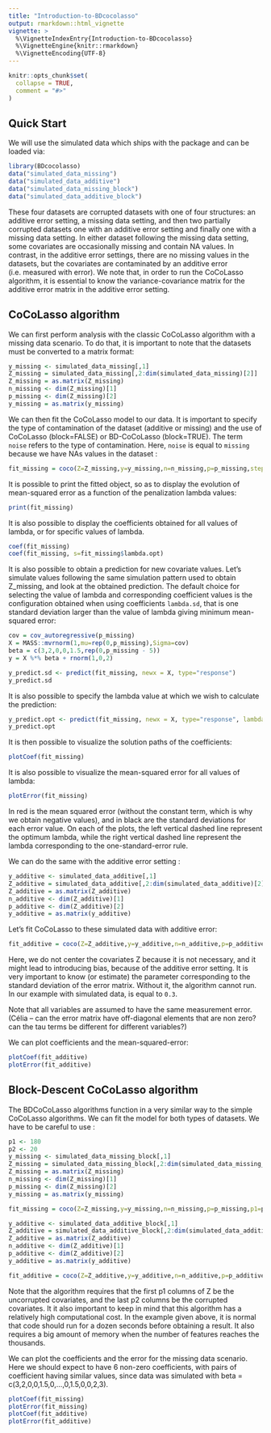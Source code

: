 ```yaml
---
title: "Introduction-to-BDcocolasso"
output: rmarkdown::html_vignette
vignette: >
  %\VignetteIndexEntry{Introduction-to-BDcocolasso}
  %\VignetteEngine{knitr::rmarkdown}
  %\VignetteEncoding{UTF-8}
---
```


```r
knitr::opts_chunk$set(
  collapse = TRUE,
  comment = "#>"
)
```

## Quick Start

We will use the simulated data which ships with the package and can be loaded via:

```r
library(BDcocolasso)
data("simulated_data_missing")
data("simulated_data_additive")
data("simulated_data_missing_block")
data("simulated_data_additive_block")
```

These four datasets are corrupted datasets with one of four structures: an additive error setting, a missing data setting, and then two  partially corrupted datasets one with an additive error setting and finally one with a missing data setting. In either dataset following the missing data setting, some covariates are occasionally missing and contain NA values. In contrast, in the additive error settings, there are no missing values in the datasets, but the covariates are contaminated by an additive error (i.e.\ measured with error).  We note that, in order to run the CoCoLasso algorithm, it is essential to know the variance-covariance matrix for the additive error matrix in the additive error setting.   

## CoCoLasso algorithm

We can first perform analysis with the classic CoCoLasso algorithm with a missing data scenario. To do that, it is important to note that the datasets must be converted to a matrix format:

```r
y_missing <- simulated_data_missing[,1]
Z_missing = simulated_data_missing[,2:dim(simulated_data_missing)[2]]
Z_missing = as.matrix(Z_missing)
n_missing <- dim(Z_missing)[1]
p_missing <- dim(Z_missing)[2]
y_missing = as.matrix(y_missing)
```

We can then fit the CoCoLasso model to our data. It is important to specify the type of contamination of the dataset (additive or missing) and the use of CoCoLasso (block=FALSE) or BD-CoCoLasso (block=TRUE).  The term `noise` refers to the type of contamination.  Here, `noise` is equal to `missing` because we have NAs values in the dataset :
```r

fit_missing = coco(Z=Z_missing,y=y_missing,n=n_missing,p=p_missing,step=100,K=4,mu=10,tau=NULL, etol = 1e-4,noise = "missing",block=FALSE)
```

It is possible to print the fitted object, so as to display the evolution of mean-squared error as a function of the penalization lambda values:
```r
print(fit_missing)

```

It is also possible to display the coefficients obtained for all values of lambda, or for specific values of lambda.
```r
coef(fit_missing)
coef(fit_missing, s=fit_missing$lambda.opt)
```

It is also possible to obtain a prediction for new covariate values. Let's simulate values following the same simulation pattern used to obtain Z_missing, and look at the obtained prediction. The default choice for selecting the value of lambda and corresponding coefficient values is the configuration obtained when using coefficients `lambda.sd`, that is one standard deviation larger than the value of lambda giving minimum mean-squared error:

```r
cov = cov_autoregressive(p_missing)
X = MASS::mvrnorm(1,mu=rep(0,p_missing),Sigma=cov)
beta = c(3,2,0,0,1.5,rep(0,p_missing - 5))
y = X %*% beta + rnorm(1,0,2)

y_predict.sd <- predict(fit_missing, newx = X, type="response")
y_predict.sd

```

It is also possible to specify the lambda value at which we wish to calculate the prediction:
```r
y_predict.opt <- predict(fit_missing, newx = X, type="response", lambda.pred = fit_missing$lambda.opt)
y_predict.opt
```

It is then possible to visualize the solution paths of the coefficients:
```r
plotCoef(fit_missing)
```

It is also possible to visualize the mean-squared error for all values of lambda:
```r
plotError(fit_missing)
```
In red is the mean squared error (without the constant term, which is why we obtain negative values), and in black are the standard deviations for each error value.
On each of the plots, the left vertical dashed line represent the optimum lambda, while the right vertical dashed line represent the lambda corresponding to the one-standard-error rule.

We can do the same with the additive error setting :
```r
y_additive <- simulated_data_additive[,1]
Z_additive = simulated_data_additive[,2:dim(simulated_data_additive)[2]]
Z_additive = as.matrix(Z_additive)
n_additive <- dim(Z_additive)[1]
p_additive <- dim(Z_additive)[2]
y_additive = as.matrix(y_additive)

```

Let's fit CoCoLasso to these simulated data with additive error:
```r


fit_additive = coco(Z=Z_additive,y=y_additive,n=n_additive,p=p_additive,center.Z = FALSE, step=100,K=4,mu=10,tau=0.3,etol = 1e-4,noise = "additive", block=FALSE)

```

Here, we do not center the covariates Z because it is not necessary, and it might lead to introducing bias, because of the additive error setting. It is very important to know (or estimate) the \code{tau} parameter corresponding to the standard deviation of the error matrix. Without it, the algorithm cannot run. In our example with simulated data, \code{tau} is equal to `0.3`.

Note that all variables are assumed to have the same measurement error. (Célia -- can the error matrix have off-diagonal elements that are non zero? can the tau terms be different for different variables?)

We can plot coefficients and the mean-squared-error:
```r
plotCoef(fit_additive)
plotError(fit_additive)
```

## Block-Descent CoCoLasso algorithm

The BDCoCoLasso algorithms function in a very similar way to the simple CoCoLasso algorithms. We can fit the model for both types of datasets. We have to be careful to use \code{block=TRUE}:
```r
p1 <- 180
p2 <- 20
y_missing <- simulated_data_missing_block[,1]
Z_missing = simulated_data_missing_block[,2:dim(simulated_data_missing_block)[2]]
Z_missing = as.matrix(Z_missing)
n_missing <- dim(Z_missing)[1]
p_missing <- dim(Z_missing)[2]
y_missing = as.matrix(y_missing)

fit_missing = coco(Z=Z_missing,y=y_missing,n=n_missing,p=p_missing,p1=p1,p2=p2,step=100,K=4,mu=10,tau=NULL,noise="missing",block=TRUE)

y_additive <- simulated_data_additive_block[,1]
Z_additive = simulated_data_additive_block[,2:dim(simulated_data_additive_block)[2]]
Z_additive = as.matrix(Z_additive)
n_additive <- dim(Z_additive)[1]
p_additive <- dim(Z_additive)[2]
y_additive = as.matrix(y_additive)

fit_additive = coco(Z=Z_additive,y=y_additive,n=n_additive,p=p_additive,p1=p1,p2=p2,center.Z = FALSE, step=100,K=4,mu=10,tau=0.3,noise="additive",block=TRUE)


```

Note that the algorithm requires that the first p1 columns of Z be the uncorrupted covariates, and the last p2 columns be the corrupted covariates.
It it also important to keep in mind that this algorithm has a relatively high computational cost. In the example given above, it is normal that code should run for a dozen seconds before obtaining a result. It also requires a big amount of memory when the number of features reaches the thousands.

We can plot the coefficients and the error for the missing data scenario. Here we should expect to have 6 non-zero coefficients, with pairs of coefficient having similar values, since data was simulated with beta = c(3,2,0,0,1.5,0,...,0,1.5,0,0,2,3).
```r
plotCoef(fit_missing)
plotError(fit_missing)
plotCoef(fit_additive)
plotError(fit_additive)
```

